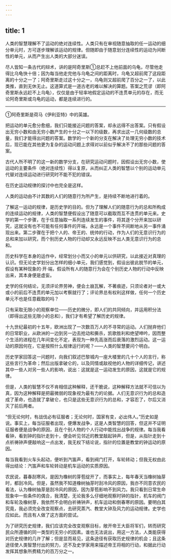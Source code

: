 ```yaml
---
---
---
```

title: 1
---





人类的智慧理解不了运动的绝对连续性。人类只有在审视随意抽取的任一运动的细分单元时，方可逐步理解该运动的规律。但随即由于随意划分连续性的运动为间断性的单元，从而产生出人类的大部分迷误。

尽人皆知一条古代的辩术，讲的是阿奇里斯①总赶不上他前面的乌龟，尽管他走得比乌龟快十倍；因为每当他走完他与乌龟之间的距离时，乌龟又超前爬了这段距离的十分之一了；阿奇里斯走过这十分之一，乌龟则又超前爬了百分之一了，以此类推，直到无休无止。这道算式是一道古老的难以解决的算题。答案之荒谬（即阿奇里斯永远赶不上乌龟），仅仅是由于轻率地假定运动的不连贯单元的存在，而无论阿奇里斯或乌龟的运动，都是连续进行的。

--------

①阿奇里斯是荷马《伊利亚特》中的英雄。

把运动的单元愈分愈细，我们只能接近问题的答案，却永远得不出答案。只有假设出无穷小数和由无穷小数产生的十分之一以下的级数，再求出这一几何级数的总量，我们才能得出问题的答案。数学的一个新的分支在解决了处理无穷小数的技术后，现已能在其他更为复杂的运动问题上求得对以前似乎解决不了的那些问题的答案。

古代人所不明了的这一新的数学分支，在研究运动问题时，因假设出无穷小数，使运动的主要条件（绝对连续性）得以复原，从而纠正人类的智慧以个别的运动单元代替对连续运动进行研究时不能不犯的错误。

在历史运动规律的探讨中也完全是这样。

人类的运动由不计其数的人们的随意行为所产生，是持续不断地进行着的。

了解这一运动的规律，是历史学的目的。但为了理解人们的随意行为的总和所构成的连续运动的规律，人类的智慧便假设出了随意可以截取而互不连贯的单元来。史学的第一个步骤，在于任意抽取一系列连续发生的事件，将其逐个分开来加以研究，这就没有也不可能有任何事件的开端，永远是一个事件不间断地从另一事件涌现出来。第二步骤在于把个人的、帝王的、统帅的行动，作为人们的无意识行为的总和来加以研究，而个别历史人物的行动却又永远反映不出人类无意识行为的总和。

历史科学在本身的运作中，经常划分小而又小的单元以供研究，以此接近对真理的认识。但无论史学划分出怎样的细小单元，我们感觉到，假设出彼此脱节的单元，假设有某种现象的·开·端，假设所有人的随意行为会在个别历史人物的行动中反映出来，其本身便是虚妄。

史学的任何结论，无须评论界劳神，便会土崩瓦解，不著痕迹，只须论者对一或大或小的前后不连贯的单元加以考察就行了；评论界总有权利这样做，任何一个历史单元不也是任意截取的吗？

只有采取无限小的观察单位——历史的微分，即人们的共同倾向，并运用积分法（即得出这些无限小的总和），我们才有希望了解历史的规律。

十九世纪最初的十五年，欧洲出现了一次数百万人的不寻常的运动。人们抛弃他们的日常职业，从欧洲的一边到另一边去抢动和撕杀，凯歌胜利和绝望呻吟，因而整个生活的进程在几年间变化不定，表现为一种先高涨而后衰落的激烈运动。这一运动的原因何在，它是按照什么规律运行的呢？——人类的智慧要问个明白。

历史学家回答这一问题时，向我们叙述巴黎城内一座大楼里的几十个人的言行，称这些言行为革命；然后出版拿破仑的，以及同情或敌视他的人物的详细传记，讲述其中一些人对另一些人的影响，说出：这就是这一运动发生的原因，这就是它的规律。

但是，人类的智慧不仅不肯相信这种解释，还干脆说，这种解释方法就不可信以为真，因为这种解释是把最微弱的现象视为最有力的论据。人们无意识行为的总和造成了革命，也造就了拿破仑，也只是这些无意识行为的总和，才容忍了，尔后又消灭了前后两者。

“但无论何时，有战伐必有征服者；无论何时，国家有变，必出伟人。”历史如是说。事实上，每当征服者出现，便爆发战争，这是人类智慧的回答，但这并不证明征服者便是战争的原因，且在个别人物的个人行动中能找出战争的规律。每当我看看钟，看到钟的指针走到十，便会听见邻近的教堂敲起钟声，但是，从指针走到十点祈祷钟声便敲响这一点出发，我无权下结论说，指针的位置是教堂的钟运动的原因。

每当我看到火车头起动，便听到汽笛声，看到阀门打开，车轮转动；但我无权由此得出结论：汽笛声和车轮转动是机车运动的实质原因。

农民说，暮春刮寒风，是因为橡树的芽苞绽开了，而事实上，每年春天当橡树抽芽时，都刮冷风。但是，虽然我不知道橡树抽芽时刮冷风的原因，我亦不同意农民的看法，认为橡树抽芽是刮冷风的原因，因为芽苞影响不到风力。我只看到日常生命现象中一些条件的偶合，我清楚，无论我多么仔细地观察时钟的指针，机车的阀门和车轮及橡树芽，我依然不会明白祈祷钟声，机车运动和倒春寒的原因。要明白其究竟，我必须完全改变观察点，去研究蒸汽、教堂大钟及风力的运动规律。史学也应如此。而且有人做了这方面的尝试。

为了研究历史规律，我们应该完全改变观察目标，敞开帝王大臣将军们，转而研究民众所遵循的同一类型的无穷小的因素。谁也无法说出，用这一方法，人类能获得对历史规律的几许了解；但是显而易见，这条途径有获取历史规律的机会；且这条途径使人类智慧付出的努力，还不及史学家用来描述帝王将相的行动，和据此行动发挥其想象所费精力的百万分之一。